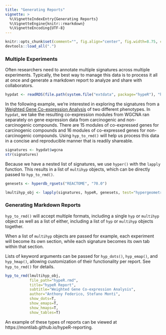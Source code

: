 ```yaml
---
title: "Generating Reports"
vignette: >
  %\VignetteIndexEntry{Generating Reports}
  %\VignetteEngine{knitr::rmarkdown}
  %\VignetteEncoding{UTF-8}
---
```


```r
knitr::opts_chunk$set(comment="", fig.align="center", fig.width=8.75, cache=FALSE)
devtools::load_all(".")
```

### Multiple Experiments
Often researchers need to annotate multiple signatures across multiple experiments. Typically, the best way to manage this data is to process it all at once and generate a markdown report to analyze and share with collaborators.

```r

hypdat <- readRDS(file.path(system.file("extdata", package="hypeR"), "hypdat.rds"))

```

In the following example, we're interested in exploring the signatures from a [Weighted Gene Co-expression Analysis](https://horvath.genetics.ucla.edu/html/CoexpressionNetwork/Rpackages/WGCNA/) of two different phenotypes. In `hypdat`, we take the resulting co-expression modules from WGCNA ran separately on gene expression data from carcinogenic and non-carcinogenic compounds. There are 15 modules of co-expressed genes for carcinogenic compounds and 16 modules of co-expressed genes for non-carcinogenic compounds. Using `hyp_to_rmd()` will help us process this data in a concise and reproducible manner that is readily shareable.

```r

signatures <- hypdat$wgcna
str(signatures)

```

Because we have a nested list of signatures, we use `hyper()` with the `lapply` function. This results in a list of `multihyp` objects, which can be directly passed to `hyp_to_rmd()`.

```r

genesets <- hyperdb_rgsets("REACTOME", "70.0")

lmultihyp_obj <- lapply(signatures, hypeR, genesets, test="hypergeometric", background=50000, fdr=0.01)

```

### Generating Markdown Reports

`hyp_to_rmd()` will accept multiple formats, including a single `hyp` or `multihyp` object as well as a list of either, including a list of `hyp` or `multihyp` objects together. 

When a list of `multihyp` objects are passed for example, each experiment will become its own section, while each signature becomes its own tab within that section. 

Lists of keyword arguments can be passed for `hyp_dots()`, `hyp_emap()`, and `hyp_hmap()`, allowing customization of their functionality per report. See `hyp_to_rmd()` for details.

```r

hyp_to_rmd(lmultihyp_obj,
           file_path="hypeR.rmd",
           title="hypeR Report",
           subtitle="Weighted Gene Co-expression Analysis",
           author="Anthony Federico, Stefano Monti",
           show_dots=T,
           show_emaps=T,
           show_hmaps=T,
           show_tables=T)

```

An example of these types of reports can be viewed at https://montilab.github.io/hypeR-reporting.
